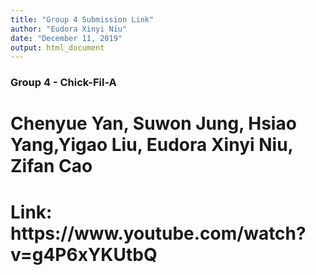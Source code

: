 ```yaml
---
title: "Group 4 Submission Link"
author: "Eudora Xinyi Niu"
date: "December 11, 2019"
output: html_document
---
```


### Group 4 - Chick-Fil-A
# Chenyue Yan, Suwon Jung, Hsiao Yang,Yigao Liu, Eudora Xinyi Niu, Zifan Cao
# Link: https://www.youtube.com/watch?v=g4P6xYKUtbQ

